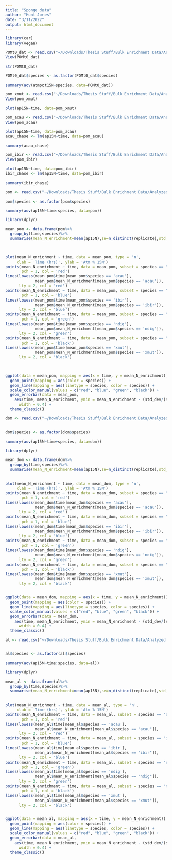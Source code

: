 ```yaml
---
title: "Sponge data"
author: "Hunt Jones"
date: "3/11/2022"
output: html_document
---
```

```r
library(car)
library(vegan)

POMt0_dat <- read.csv("~/Downloads/Thesis Stuff/Bulk Enrichment Data/Analyzed SI data/POMtzed_dat.csv")
View(POMt0_dat)

str(POMt0_dat)

POMt0_dat$species <- as.factor(POMt0_dat$species)

summary(aov(atmpct15N~species, data=POMt0_dat))

```

```r
pom_xmut <- read.csv("~/Downloads/Thesis Stuff/Bulk Enrichment Data/Analyzed SI data/pom_xmut_chase_enrichment.csv")
View(pom_xmut)

plot(ap15N~time, data=pom_xmut)
```

```r
pom_acau <- read.csv("~/Downloads/Thesis Stuff/Bulk Enrichment Data/Analyzed SI data/pom_acau_chase_enrichment.csv")
View(pom_acau)

plot(ap15N~time, data=pom_acau)
acau_chase <- lm(ap15N~time, data=pom_acau)

summary(acau_chase)

```

```r
pom_ibir <- read.csv("~/Downloads/Thesis Stuff/Bulk Enrichment Data/Analyzed SI data/pom_ibir_chase_enrichment.csv")
View(pom_ibir)

plot(ap15N~time, data=pom_ibir)
ibir_chase <- lm(ap15N~time, data=pom_ibir)

summary(ibir_chase)

```





```r
pom <- read.csv("~/Downloads/Thesis Stuff/Bulk Enrichment Data/Analyzed SI data/pom_experiment.csv")

pom$species <- as.factor(pom$species)

summary(aov(ap15N~time:species, data=pom))

library(dplyr)

mean_pom <- data.frame(pom%>%
  group_by(time,species)%>%
  summarise(mean_N_enrichment=mean(ap15N),se=n_distinct(replicate),std_dev=(sd(ap15N))))
              


plot(mean_N_enrichment ~ time, data = mean_pom, type = 'n', 
     xlab = 'Time (hrs)', ylab = 'Atm % 15N')
points(mean_N_enrichment ~ time, data = mean_pom, subset = species == "acau",
       pch = 1, col = 'red')
lines(lowess(mean_pom$time[mean_pom$species == 'acau'],
             mean_pom$mean_N_enrichment[mean_pom$species == 'acau']),
      lty = 2, col = 'red')
points(mean_N_enrichment ~ time, data = mean_pom, subset = species == "ibir",
       pch = 1, col = 'blue')
lines(lowess(mean_pom$time[mean_pom$species == 'ibir'],
             mean_pom$mean_N_enrichment[mean_pom$species == 'ibir']),
      lty = 2, col = 'blue')
points(mean_N_enrichment ~ time, data = mean_pom, subset = species == "ndig",
       pch = 1, col = 'green')
lines(lowess(mean_pom$time[mean_pom$species == 'ndig'],
             mean_pom$mean_N_enrichment[mean_pom$species == 'ndig']),
      lty = 2, col = 'green')
points(mean_N_enrichment ~ time, data = mean_pom, subset = species == "xmut",
       pch = 1, col = 'black')
lines(lowess(mean_pom$time[mean_pom$species == 'xmut'],
             mean_pom$mean_N_enrichment[mean_pom$species == 'xmut']),
      lty = 2, col = 'black')


  
ggplot(data = mean_pom, mapping = aes(x = time, y = mean_N_enrichment)) + 
  geom_point(mapping = aes(color = species)) +
  geom_line(mapping = aes(linetype = species, color = species)) +
  scale_color_manual(values = c("red", "blue", "green", "black")) +
  geom_errorbar(data = mean_pom,
    aes(time, mean_N_enrichment, ymin = mean_N_enrichment - (std_dev/(se^1/2)), ymax = mean_N_enrichment + (std_dev/(se^1/2))),
      width = 0.4) +
  theme_classic()
```

```r

dom <- read.csv("~/Downloads/Thesis Stuff/Bulk Enrichment Data/Analyzed SI data/dom_experiment.csv")


dom$species <- as.factor(dom$species)

summary(aov(ap15N~time+species, data=dom))

library(dplyr)

mean_dom <- data.frame(dom%>%
  group_by(time,species)%>%
  summarise(mean_N_enrichment=mean(ap15N),se=n_distinct(replicate),std_dev=(sd(ap15N))))
         

plot(mean_N_enrichment ~ time, data = mean_dom, type = 'n', 
     xlab = 'Time (hrs)', ylab = 'Atm % 15N')
points(mean_N_enrichment ~ time, data = mean_dom, subset = species == "acau",
       pch = 1, col = 'red')
lines(lowess(mean_dom$time[mean_dom$species == 'acau'],
             mean_dom$mean_N_enrichment[mean_dom$species == 'acau']),
      lty = 2, col = 'red')
points(mean_N_enrichment ~ time, data = mean_dom, subset = species == "ibir",
       pch = 1, col = 'blue')
lines(lowess(mean_dom$time[mean_dom$species == 'ibir'],
             mean_dom$mean_N_enrichment[mean_dom$species == 'ibir']),
      lty = 2, col = 'blue')
points(mean_N_enrichment ~ time, data = mean_dom, subset = species == "ndig",
       pch = 1, col = 'green')
lines(lowess(mean_dom$time[mean_dom$species == 'ndig'],
             mean_dom$mean_N_enrichment[mean_dom$species == 'ndig']),
      lty = 2, col = 'green')
points(mean_N_enrichment ~ time, data = mean_dom, subset = species == "xmut",
       pch = 1, col = 'black')
lines(lowess(mean_dom$time[mean_dom$species == 'xmut'],
             mean_dom$mean_N_enrichment[mean_dom$species == 'xmut']),
      lty = 2, col = 'black')


ggplot(data = mean_dom, mapping = aes(x = time, y = mean_N_enrichment)) + 
  geom_point(mapping = aes(color = species)) +
  geom_line(mapping = aes(linetype = species, color = species)) +
  scale_color_manual(values = c("red", "blue", "green", "black")) +
  geom_errorbar(data = mean_dom,
    aes(time, mean_N_enrichment, ymin = mean_N_enrichment - (std_dev/(se^1/2)), ymax = mean_N_enrichment + (std_dev/(se^1/2))),
      width = 0.4) +
  theme_classic()

```

```r
al <- read.csv("~/Downloads/Thesis Stuff/Bulk Enrichment Data/Analyzed SI data/al_experiment.csv")


al$species <- as.factor(al$species)

summary(aov(ap15N~time:species, data=al))

library(dplyr)

mean_al <- data.frame(al%>%
  group_by(time,species)%>%
  summarise(mean_N_enrichment=mean(ap15N),se=n_distinct(replicate),std_dev=(sd(ap15N))))
         

plot(mean_N_enrichment ~ time, data = mean_al, type = 'n', 
     xlab = 'Time (hrs)', ylab = 'Atm % 15N')
points(mean_N_enrichment ~ time, data = mean_al, subset = species == "acau",
       pch = 1, col = 'red')
lines(lowess(mean_al$time[mean_al$species == 'acau'],
             mean_al$mean_N_enrichment[mean_al$species == 'acau']),
      lty = 2, col = 'red')
points(mean_N_enrichment ~ time, data = mean_al, subset = species == "ibir",
       pch = 1, col = 'blue')
lines(lowess(mean_al$time[mean_al$species == 'ibir'],
             mean_al$mean_N_enrichment[mean_al$species == 'ibir']),
      lty = 2, col = 'blue')
points(mean_N_enrichment ~ time, data = mean_al, subset = species == "ndig",
       pch = 1, col = 'green')
lines(lowess(mean_al$time[mean_al$species == 'ndig'],
             mean_al$mean_N_enrichment[mean_al$species == 'ndig']),
      lty = 2, col = 'green')
points(mean_N_enrichment ~ time, data = mean_al, subset = species == "xmut",
       pch = 1, col = 'black')
lines(lowess(mean_al$time[mean_al$species == 'xmut'],
             mean_al$mean_N_enrichment[mean_al$species == 'xmut']),
      lty = 2, col = 'black')


ggplot(data = mean_al, mapping = aes(x = time, y = mean_N_enrichment)) + 
  geom_point(mapping = aes(color = species)) +
  geom_line(mapping = aes(linetype = species, color = species)) +
  scale_color_manual(values = c("red", "blue", "green", "black")) +
  geom_errorbar(data = mean_al,
    aes(time, mean_N_enrichment, ymin = mean_N_enrichment - (std_dev/(se^1/2)), ymax = mean_N_enrichment + (std_dev/(se^1/2))),
      width = 0.4) +
  theme_classic()



```




